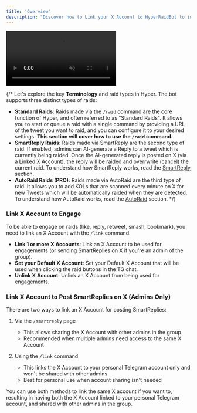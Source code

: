```yaml
---
title: 'Overview'
description: "Discover how to Link your X Account to HyperRaidBot to interact with raids and more."
---
```


<Frame>
  <video
  autoPlay
  muted
  loop
  playsInline
  className="w-full"
  src="https://mintlify-videos.s3.eu-central-1.amazonaws.com/LinkXAccount.mp4"
></video>
</Frame>

{/* Let's explore the key **Terminology** and raid types in Hyper. The bot supports three distinct types of raids:
- **Standard Raids**: Raids made via the `/raid` command are the core function of Hyper, and often referred to as "Standard Raids". It allows you to start or queue a raid with a single command by providing a URL of the tweet you want to raid, and you can configure it to your desired settings. **This section will cover how to use the `/raid` command.**
- **SmartReply Raids**: Raids made via SmartReply are the second type of raid. If enabled, admins can AI-generate a Reply to a tweet which is currently being raided. Once the AI-generated reply is posted on X (via a Linked X Account), the reply will be raided and overrwrite (cancel) the current raid. To understand how SmartReply works, read the [SmartReply](/smartreply) section.
- **AutoRaid Raids (PRO)**: Raids made via AutoRaid are the third type of raid. It allows you to add KOLs that are scanned every minute on X for new Tweets which will be automatically raided when they are detected. To understand how AutoRaid works, read the [AutoRaid](/autoraid) section. */}

### Link X Account to Engage

To be able to engage on raids (like, reply, retweet, smash, bookmark), you need to link an X Account with the `/link` command.
- **Link 1 or more X Accounts**: Link an X Account to be used for engagements (or sending SmartReplies on X if you're an admin of the group).
- **Set your Default X Account**: Set your Default X Account that will be used when clicking the raid buttons in the TG chat.
- **Unlink X Account**: Unlink an X Account from being used for engagements.


### Link X Account to Post SmartReplies on X (Admins Only)

There are two ways to link an X Account for posting SmartReplies:

1. Via the `/smartreply` page 
   - This allows sharing the X Account with other admins in the group
   - Recommended when multiple admins need access to the same X Account

2. Using the `/link` command
   - This links the X Account to your personal Telegram account only and won't be shared with other admins
   - Best for personal use when account sharing isn't needed

<Info>
  You can use both methods to link the same X account if you want to, resulting in having both the X Account linked to your personal Telegram account, and shared with other admins in the group.
</Info>
